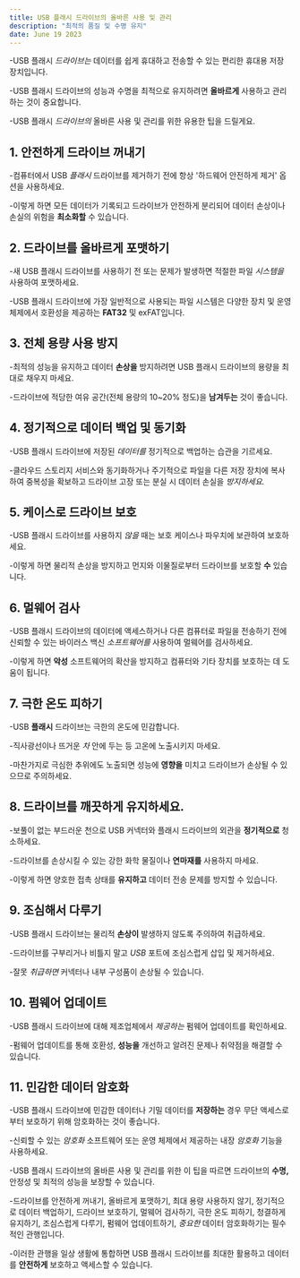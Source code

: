 ```yaml
---
title: USB 플래시 드라이브의 올바른 사용 및 관리
description: "최적의 품질 및 수명 유지"
date: June 19 2023
---
```



-USB 플래시 _드라이브는_ 데이터를 쉽게 휴대하고 전송할 수 있는 편리한 휴대용 저장 장치입니다. 

-USB 플래시 드라이브의 성능과 수명을 최적으로 유지하려면 **올바르게** 사용하고 관리하는 것이 중요합니다. 

-USB 플래시 _드라이브의_ 올바른 사용 및 관리를 위한 유용한 팁을 드릴게요.

## 1. 안전하게 드라이브 꺼내기
-컴퓨터에서 USB _플래시_ 드라이브를 제거하기 전에 항상 '하드웨어 안전하게 제거' 옵션을 사용하세요. 

-이렇게 하면 모든 데이터가 기록되고 드라이브가 안전하게 분리되어 데이터 손상이나 손실의 위험을 **최소화할** 수 있습니다.

## 2. 드라이브를 올바르게 포맷하기
-새 USB 플래시 드라이브를 사용하기 전 또는 문제가 발생하면 적절한 파일 _시스템을_ 사용하여 포맷하세요. 

-USB 플래시 드라이브에 가장 일반적으로 사용되는 파일 시스템은 다양한 장치 및 운영 체제에서 호환성을 제공하는 **FAT32** 및 exFAT입니다.

## 3. 전체 용량 사용 방지
-최적의 성능을 유지하고 데이터 **손상을** 방지하려면 USB 플래시 드라이브의 용량을 최대로 채우지 마세요. 

-드라이브에 적당한 여유 공간(전체 용량의 10~20% 정도)을 **남겨두는** 것이 좋습니다.

## 4. 정기적으로 데이터 백업 및 동기화
-USB 플래시 드라이브에 저장된 _데이터를_ 정기적으로 백업하는 습관을 기르세요. 

-클라우드 스토리지 서비스와 동기화하거나 주기적으로 파일을 다른 저장 장치에 복사하여 중복성을 확보하고 드라이브 고장 또는 분실 시 데이터 손실을 _방지하세요._

## 5. 케이스로 드라이브 보호
-USB 플래시 드라이브를 사용하지 _않을_ 때는 보호 케이스나 파우치에 보관하여 보호하세요. 

-이렇게 하면 물리적 손상을 방지하고 먼지와 이물질로부터 드라이브를 보호할 **수** 있습니다.

## 6. 멀웨어 검사
-USB 플래시 드라이브의 데이터에 액세스하거나 다른 컴퓨터로 파일을 전송하기 전에 신뢰할 수 있는 바이러스 백신 _소프트웨어를_ 사용하여 멀웨어를 검사하세요. 

-이렇게 하면 **악성** 소프트웨어의 확산을 방지하고 컴퓨터와 기타 장치를 보호하는 데 도움이 됩니다.

## 7. 극한 온도 피하기
-USB **플래시** 드라이브는 극한의 온도에 민감합니다. 

-직사광선이나 뜨거운 _차_ 안에 두는 등 고온에 노출시키지 마세요. 

-마찬가지로 극심한 추위에도 노출되면 성능에 **영향을** 미치고 드라이브가 손상될 수 있으므로 주의하세요.

## 8. 드라이브를 깨끗하게 유지하세요.
-보풀이 없는 부드러운 천으로 USB 커넥터와 플래시 드라이브의 외관을 **정기적으로** 청소하세요. 

-드라이브를 손상시킬 수 있는 강한 화학 물질이나 **연마재를** 사용하지 마세요. 

-이렇게 하면 양호한 접촉 상태를 **유지하고** 데이터 전송 문제를 방지할 수 있습니다.

## 9. 조심해서 다루기
-USB 플래시 드라이브는 물리적 **손상이** 발생하지 않도록 주의하여 취급하세요. 

-드라이브를 구부리거나 비틀지 말고 _USB_ 포트에 조심스럽게 삽입 및 제거하세요. 

-잘못 _취급하면_ 커넥터나 내부 구성품이 손상될 수 있습니다.

## 10. 펌웨어 업데이트
-USB 플래시 드라이브에 대해 제조업체에서 _제공하는_ 펌웨어 업데이트를 확인하세요. 

-펌웨어 업데이트를 통해 호환성, **성능을** 개선하고 알려진 문제나 취약점을 해결할 수 있습니다.

## 11. 민감한 데이터 암호화
-USB 플래시 드라이브에 민감한 데이터나 기밀 데이터를 **저장하는** 경우 무단 액세스로부터 보호하기 위해 암호화하는 것이 좋습니다. 

-신뢰할 수 있는 _암호화_ 소프트웨어 또는 운영 체제에서 제공하는 내장 _암호화_ 기능을 사용하세요.

-USB 플래시 드라이브의 올바른 사용 및 관리를 위한 이 팁을 따르면 드라이브의 **수명,** 안정성 및 최적의 성능을 보장할 수 있습니다. 

-드라이브를 안전하게 꺼내기, 올바르게 포맷하기, 최대 용량 사용하지 않기, 정기적으로 데이터 백업하기, 드라이브 보호하기, 멀웨어 검사하기, 극한 온도 피하기, 청결하게 유지하기, 조심스럽게 다루기, 펌웨어 업데이트하기, _중요한_ 데이터 암호화하기는 필수적인 관행입니다. 

-이러한 관행을 일상 생활에 통합하면 USB 플래시 드라이브를 최대한 활용하고 데이터를 **안전하게** 보호하고 액세스할 수 있습니다. 

